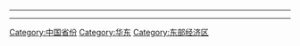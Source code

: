 {{Catnav|頁面分類|行政区划|省|中国省份}}
{{Catnav|頁面分類|行政区划|一级行政区|中}}
{{Catnav|頁面分類|各國行政區劃|中国行政区划|中華人民共和國省級行政區|中国省份}}
{{Catnav|頁面分類|各國地理|中国地理|中国区域地理|中国地理大区|中国六大地理区|华东}}
{{Catnav|頁面分類|各國經濟|中国经济|中国经济地理大区|东部经济区}}

----
{{catmore|浙江省}}
{{Commonscat|Zhejiang}}
----
{{中华人民共和国省份分类/temp}}

[[Category:中国省份|Category:中国省份]]
[[Category:华东|Category:华东]]
[[Category:东部经济区|Category:东部经济区]]